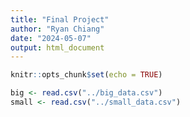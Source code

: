 ```yaml
---
title: "Final Project"
author: "Ryan Chiang"
date: "2024-05-07"
output: html_document
---
```


```r
knitr::opts_chunk$set(echo = TRUE)
```

```r
big <- read.csv("../big_data.csv")
small <- read.csv("../small_data.csv")
```

```r

```

